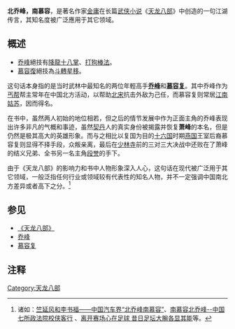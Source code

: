 '''北乔峰，南慕容'''，是著名作家[[金庸|金庸]]在长篇[[武侠小说|武侠小说]]《[[天龙八部_(小说)|天龙八部]]》中创造的一句江湖传言，其知名度被广泛應用于其它领域。

==概述==
* [[乔峰|乔峰]]絕技有[[降龍十八掌|降龍十八掌]]、[[打狗棒法|打狗棒法]]。
* [[慕容復|慕容復]]絕技為[[斗轉星移|斗轉星移]]。

这句话本身指的是当时武林中最知名的两位年輕高手'''[[乔峰|乔峰]]'''和'''[[慕容复|慕容复]]'''。其中乔峰作为[[丐帮|丐帮]]帮主常年在中国北方活动，以帮助[[北宋|北宋]]抗击外敌为己任，而慕容复则常居[[江南|江南]][[姑苏|姑苏]]，因而得名。

在书中，虽然两人初始的地位相若，但之后的情节发展中作为正面主角的乔峰表现出许多非凡的气概和事迹，虽然[[契丹|契丹]]人的真实身份被揭露并恢复'''萧峰'''的本名，但是仍然是极其高大的英雄形象。而与之相比以复国为目的[[十六国|十六国]]时期[[前燕|燕国]]王室后裔慕容复则显得不择手段，众叛亲离，最后在[[少林寺|少林寺]]前的三对三大决战中还败在了萧峰的结义兄弟、全书另一名主角[[段誉|段誉]]的手下。

由于《天龙八部》的影响力和书中人物形象深入人心，这句话在现代被广泛用于其它领域，一般泛指任何行业或领域较有代表性的知名人物，并不一定强调中国南北方差异或者高下之分。<ref>诸如：[http://news.xinhuanet.com/auto/2007-05/24/content_6145662.htm 竺延风和李书福——中国汽车界“北乔峰南慕容”]、[http://edu.sina.com.cn/gaokao/2008-09-15/1433164174.shtml 南慕容北乔峰--中国七所政法院校侠客行] {{Wayback|url=http://edu.sina.com.cn/gaokao/2008-09-15/1433164174.shtml |date=20190916230707 }}、[http://www.racing-china.com/pub/history/2005/1130/40158.htm 离开赛场心在足球 昔日足坛大腕各显其能]{{dead link|date=2017年11月 |bot=InternetArchiveBot |fix-attempted=yes }}等。</ref>

==参见==
*[[天龙八部_(小说)|《天龙八部》]]
*[[乔峰|乔峰]]
*[[慕容复|慕容复]]

==注释==
{{reflist}}

[[Category:天龙八部|Category:天龙八部]]